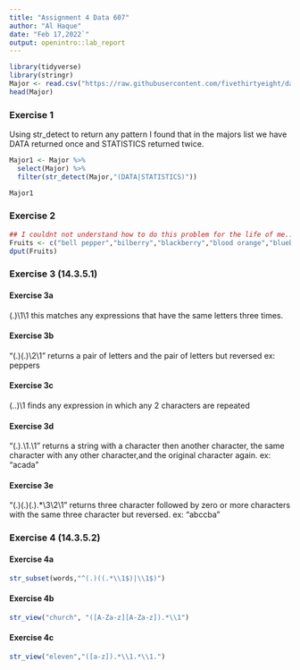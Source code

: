 ---
title: "Assignment 4 Data 607"
author: "Al Haque"
date: "Feb 17,2022`"
output: openintro::lab_report
---

```{r load-packages, message=FALSE}
library(tidyverse)
library(stringr)
Major <- read.csv("https://raw.githubusercontent.com/fivethirtyeight/data/master/college-majors/majors-list.csv",header=TRUE,sep=",")
head(Major)
```

### Exercise 1

Using str_detect to return any pattern I found that in the majors list we have DATA returned once and STATISTICS returned twice. 

```{r}

Major1 <- Major %>%
  select(Major) %>%
  filter(str_detect(Major,"(DATA|STATISTICS)")) 

Major1
```


### Exercise 2



```{r}
## I couldnt not understand how to do this problem for the life of me.. 
Fruits <- c("bell pepper","bilberry","blackberry","blood orange","blueberry","cantaloupe","chili pepper","cloudberry","elderberry","lime","lychee","mulberry","olive","salal berry")
dput(Fruits)
```


### Exercise 3 (14.3.5.1)

#### Exercise 3a

  (.)\1\1 this matches any expressions that have the same letters three times. 


#### Exercise 3b

  "(.)(.)\\2\\1" returns a pair of letters and the pair of letters but reversed ex: peppers

#### Exercise 3c

  (..)\1 finds any expression in which any 2 characters are repeated
  
#### Exercise 3d
  
  "(.).\\1.\\1" returns a string with a character then another character, the same character with any other character,and the original character again. ex: "acada" 
  
#### Exercise 3e

  "(.)(.)(.).*\\3\\2\\1" returns three character followed by zero or more characters with the same three character but reversed. ex: "abccba"


### Exercise 4 (14.3.5.2)


#### Exercise 4a

```{r}

str_subset(words,"^(.)((.*\\1$)|\\1$)")

```


#### Exercise 4b


```{r plot-prop-boys-present}
str_view("church", "([A-Za-z][A-Za-z]).*\\1")
```

#### Exercise 4c

```{r}
str_view("eleven","([a-z]).*\\1.*\\1.")
```



